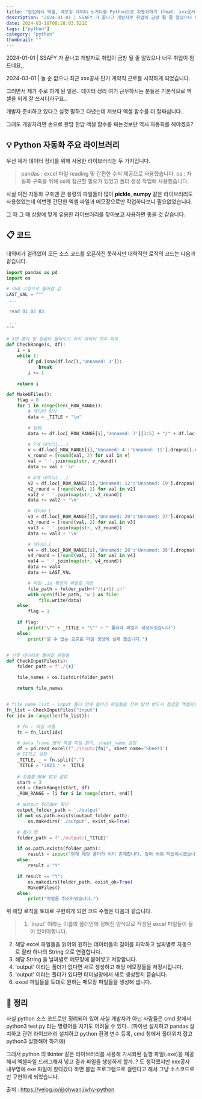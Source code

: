 ```yaml
---
title: "현업에서 엑셀, 메모장 데이터 노가다를 Python으로 자동화하기 (feat. xxx공사)"
description: "2024-01-01 | SSAFY 가 끝나고 개발자로 취업이 금방 될 줄 알았으나 너무 취업이 힘드네요,,2024-03-01 | 놀 순 없으니 최근 xxx공사 단기 계약직 근로를 시작하게 되었습니다.그러면서 제가 주로 하게 된 일은.. 데이터 정리 여기 근무하시는 분들"
date: 2024-03-18T08:28:03.521Z
tags: ["python"]
category: "python"
thumbnail: ""
---
```

2024-01-01 | SSAFY 가 끝나고 개발자로 취업이 금방 될 줄 알았으나 너무 취업이 힘드네요,,

2024-03-01 | 놀 순 없으니 최근 xxx공사 단기 계약직 근로를 시작하게 되었습니다.

그러면서 제가 주로 하게 된 일은.. 데이터 정리 여기 근무하시는 분들은 기본적으로 엑셀을 되게 잘 쓰시더라구요..

개발자 준비하고 있다고 실컷 말하고 다녔는데 저보다 엑셀 함수를 더 잘짜십니다..

그래도 개발자라면 손으로 한땀 한땀 엑셀 함수를 짜는것보단 역시 자동화를 해야겠죠?

## 💡 Python 자동화 주요 라이브러리
우선 제가 데이터 정리를 위해 사용한 라이브러리는 두 가지입니다.
> pandas : excel 파일 reading 및 간편한 수식 제공으로 사용했습니다.
os : 자동화 구축을 위해 os에 접근할 필요가 있었고 폴더 생성 작업에 사용했습니다.

 사실 이전 자동화 구축땐 큰 용량의 파일들이 많아 **pickle**, **numpy** 같은 라이브러리도 사용했었는데 이번엔 간단한 엑셀 파일과 메모장으로만 작업하다보니 필요없었습니다.

그 때 그 때 상황에 맞게 유용한 라이브러리를 찾아보고 사용하면 좋을 것 같습니다.

## 📋 코드
대외비가 걸려있어 모든 소스 코드를 오픈하진 못하지만 대략적인 로직의 코드는 다음과 같습니다.
```python
import pandas as pd
import os

# 아래 고정으로 들어갈 값
LAST_VAL = """
 ...
 
 read 01 02 03
 
 ...
"""

# 3번 행의 빈 컬럼이 들어오기 까지 데이터 갯수 파악
def CheckRange(s, df):
    i = s
    while 1:
        if pd.isna(df.loc[i,'Unnamed: 3']):
            break
        i += 1

    return i

def MakeUFiles():
    flag = 0
    for i in range(len(_ROW_RANGE)):
        # 데이터 양식
        data = _TITLE + "\n"

        # 날짜
        data += df.loc[_ROW_RANGE[i],'Unnamed: 3'][3:5] + "/" + df.loc[_ROW_RANGE[i],'Unnamed: 3'][6:8] + " " + df.loc[_ROW_RANGE[i],'Unnamed: 3'][9:11] + '\n'

        # 7개 데이터(...)
        v = df.loc[_ROW_RANGE[i],'Unnamed: 4':'Unnamed: 11'].dropna().values
        v_round = [round(val, 2) for val in v]
        val = ' '.join(map(str, v_round))
        data += val + '\n'

        # 4개 데이터(...)
        v2 = df.loc[_ROW_RANGE[i],'Unnamed: 12':'Unnamed: 19'].dropna().values
        v2_round = [round(val, 2) for val in v2]
        val2 = ' '.join(map(str, v2_round))
        data += val2 + '\n'

        # 데이터 1
        v3 = df.loc[_ROW_RANGE[i],'Unnamed: 20':'Unnamed: 27'].dropna().values
        v3_round = [round(val, 2) for val in v3]
        val3 = ' '.join(map(str, v3_round))
        data += val3 + '\n'

        # 데이터 2
        v4 = df.loc[_ROW_RANGE[i],'Unnamed: 28':'Unnamed: 35'].dropna().values
        v4_round = [round(val, 2) for val in v4]
        val4 = ' '.join(map(str, v4_round))
        data += val4
        data += LAST_VAL

        # 파일 .in 확장자 파일로 저장
        file_path = folder_path+f"/{i+1}.in"
        with open(file_path, 'w') as file:
            file.write(data)
    else:
        flag = 1

    if flag:
        print("\"" + _TITLE + "\"" + " 폴더에 파일이 생성되었습니다")
    else:
        print("알 수 없는 오류로 파일 생성에 실패 했습니다.")


# 인풋 데이터로 들어갈 파일들
def CheckInputFiles(s):
    folder_path = f'./{s}'

    file_names = os.listdir(folder_path)

    return file_names


# file name list - input 폴더 안에 들어간 파일들을 전부 탐색 반드시 점검할 엑셀파일만 넣을것.
fn_list = CheckInputFiles("input")
for idx in range(len(fn_list)):

    # fn : 파일 이름
    fn = fn_list[idx]

    # data frame 형식 엑셀 파일 읽기, sheet_name 설정
    df = pd.read_excel(f"./input/{fn}", sheet_name='Sheet1')
    # TITLE 설정
    _TITLE, _ = fn.split(".")
    _TITLE = "2023 " + _TITLE
    
    # 추출할 ROW 범위 설정
    start = 3
    end = CheckRange(start, df)
    _ROW_RANGE = [i for i in range(start, end)]

    # output folder 확인
    output_folder_path = './output'
    if not os.path.exists(output_folder_path):
        os.makedirs('./output', exist_ok=True)

    # 폴더 명
    folder_path = f"./output/{_TITLE}"

    if os.path.exists(folder_path):
        result = input("현재 해당 폴더가 이미 존재합니다. 덮어 씌워 작업하시겠습니까? (Y/N)")
    else:
        result = "Y"

    if result == "Y":
        os.makedirs(folder_path, exist_ok=True)
        MakeUFiles()
    else:
        print("작업을 취소하였습니다.")

```

위 해당 로직을 토대로 구현하게 되면 코드 수행은 다음과 같습니다.
> 1. 'input' 이라는 이름의 폴더안에 정해진 양식으로 작성된 excel 파일들이 들어 있어야합니다.
2. 해당 excel 파일들을 읽어와 원하는 데이터들의 길이를 파악하고 날짜별로 자동으로 잘라 하나의 String 으로 연결합니다.
3. 해당 String 을 날짜별로 메모장에 붙여넣고 저장합니다.
4. 'output' 이라는 폴더가 없다면 새로 생성하고 해당 메모장들을 저장시킵니다.
5. 'output' 이라는 폴더가 있다면 터미널창에서 새로 생성할지 묻습니다.
6. excel 파일들을 토대로 원하는 메모장 파일들을 생성해 냅니다.

## 👀 정리

사실 python 소스 코드로만 정리되어 있어 사실 개발자가 아닌 사람들은 cmd 창에서 python3 test.py 라는 명령어를 치기도 어려울 수 있다.. (파이썬 설치하고 pandas 설치하고 관련 라이브러리 설치하고 python 환경 변수 등록, cmd 창에서 폴더위치 잡고 python3 실행해야 하기에)

그래서 python 의 tkinter 같은 라이브러리를 사용해 가시화된 실행 파일(.exe)을 제공해서 엑셀파일 드래그해서 넣고 결과 파일을 생성하게 할까..? 도 생각했지만 xxx공사 내부망에 exe 파일이 왔다갔다 하면 불법 프로그램으로 걸린다고 해서 그냥 소스코드로만 구현하게 되었습니다.


출처 : https://velog.io/@ohwani/why-python